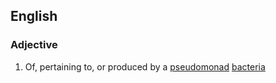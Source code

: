 ==English==

===Adjective===
{{en-adj|-}}

# Of, pertaining to, or produced by a [[pseudomonad]] [[bacteria]]